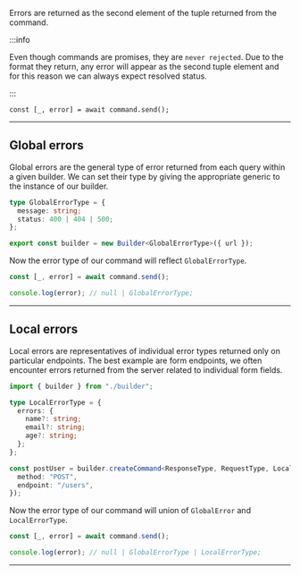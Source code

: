 Errors are returned as the second element of the tuple returned from the command.

:::info

Even though commands are promises, they are `never rejected`. Due to the format they return, any error will appear as
the second tuple element and for this reason we can always expect resolved status.

:::

```tsx
const [_, error] = await command.send();
```

---

## Global errors

Global errors are the general type of error returned from each query within a given builder. We can set their type by
giving the appropriate generic to the instance of our builder.

```ts
type GlobalErrorType = {
  message: string;
  status: 400 | 404 | 500;
};

export const builder = new Builder<GlobalErrorType>({ url });
```

Now the error type of our command will reflect `GlobalErrorType`.

```ts
const [_, error] = await command.send();

console.log(error); // null | GlobalErrorType;
```

---

## Local errors

Local errors are representatives of individual error types returned only on particular endpoints. The best example are
form endpoints, we often encounter errors returned from the server related to individual form fields.

```ts
import { builder } from "./builder";

type LocalErrorType = {
  errors: {
    name?: string;
    email?: string;
    age?: string;
  };
};

const postUser = builder.createCommand<ResponseType, RequestType, LocalErrorType>()({
  method: "POST",
  endpoint: "/users",
});
```

Now the error type of our command will union of `GlobalError` and `LocalErrorType`.

```ts
const [_, error] = await command.send();

console.log(error); // null | GlobalErrorType | LocalErrorType;
```

---
